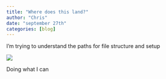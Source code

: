 ```yaml
---
title: "Where does this land?"
author: "Chris"
date: "september 27th"
categories: [blog]
---
```


I'm trying to understand the paths for file structure and setup

![](/images/bloodStar.png)

Doing what I can
